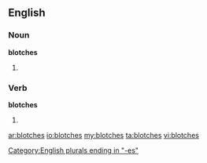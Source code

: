 ==English==

===Noun===
'''blotches'''

# {{plural of|[[blotch]]}}

===Verb===
'''blotches'''

# {{third-person singular of|[[blotch]]}}

[[Category:English plurals ending in "-es"]]

[[ar:blotches]]
[[io:blotches]]
[[my:blotches]]
[[ta:blotches]]
[[vi:blotches]]